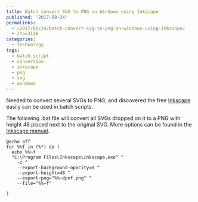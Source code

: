 ```yaml
---
title: Batch convert SVG to PNG on Windows using Inkscape
published: '2017-08-24'
permalinks:
  - /2017/08/24/batch-convert-svg-to-png-on-windows-using-inkscape/
  - /?p=3118
categories:
  - technology
tags:
  - batch-script
  - conversion
  - inkscape
  - png
  - svg
  - windows
---
```


Needed to convert several SVGs to PNG, and discovered the free [Inkscape](https://inkscape.org) easily can be used in batch scripts.

The following .bat file will convert all SVGs dropped on it to a PNG with height 48 placed next to the original SVG. More options can be found in the [Inkscape manual](https://inkscape.org/sk/doc/inkscape-man.html).

```dos
@echo off
for %%f in (%*) do (
  echo %%~f
  "C:\Program Files\Inkscape\inkscape.exe" ^
    -z ^
    --export-background-opacity=0 ^
    --export-height=48 ^
    --export-png="%%~dpnf.png" ^
    --file="%%~f"

)
```

